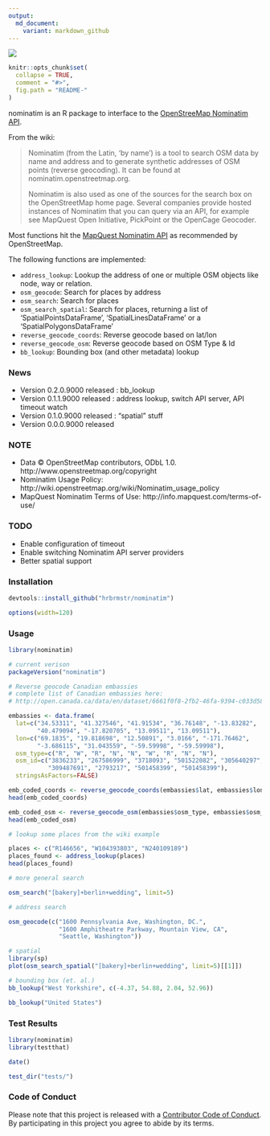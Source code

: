 ```yaml
---
output:
  md_document:
    variant: markdown_github
---
```


![](nominatim.png)

<!-- README.md is generated from README.Rmd. Please edit that file -->

```r
knitr::opts_chunk$set(
  collapse = TRUE,
  comment = "#>",
  fig.path = "README-"
)
```

nominatim is an R package to interface to the [OpenStreeMap Nominatim API](http://wiki.openstreetmap.org/wiki/Nominatim).

From the wiki:

>Nominatim (from the Latin, 'by name') is a tool to search OSM data by name and address and to generate synthetic addresses of OSM points (reverse geocoding). It can be found at nominatim.openstreetmap.org.
>
>Nominatim is also used as one of the sources for the search box on the OpenStreetMap home page. Several companies provide hosted instances of Nominatim that you can query via an API, for example see MapQuest Open Initiative, PickPoint or the OpenCage Geocoder.

Most functions hit the [MapQuest Nominatim API](http://open.mapquestapi.com/nominatim/) as recommended by OpenStreetMap.

The following functions are implemented:

- `address_lookup`:	Lookup the address of one or multiple OSM objects like node, way or relation.
- `osm_geocode`:	Search for places by address
- `osm_search`:	Search for places
- `osm_search_spatial`:	Search for places, returning a list of 'SpatialPointsDataFrame', 'SpatialLinesDataFrame' or a 'SpatialPolygonsDataFrame'
- `reverse_geocode_coords`:	Reverse geocode based on lat/lon
- `reverse_geocode_osm`:	Reverse geocode based on OSM Type & Id
- `bb_lookup`:  Bounding box (and other metadata) lookup

### News

- Version 0.2.0.9000 released : bb_lookup
- Version 0.1.1.9000 released : address lookup, switch API server, API timeout watch
- Version 0.1.0.9000 released : "spatial" stuff
- Version 0.0.0.9000 released

### NOTE

- Data &copy; OpenStreetMap contributors, ODbL 1.0. http://www.openstreetmap.org/copyright
- Nominatim Usage Policy: http://wiki.openstreetmap.org/wiki/Nominatim_usage_policy
- MapQuest Nominatim Terms of Use: http://info.mapquest.com/terms-of-use/

### TODO

- Enable configuration of timeout
- Enable switching Nominatim API server providers
- Better spatial support

### Installation

```r
devtools::install_github("hrbrmstr/nominatim")
```

```r
options(width=120)
```

### Usage

```r
library(nominatim)

# current verison
packageVersion("nominatim")

# Reverse geocode Canadian embassies
# complete list of Canadian embassies here:
# http://open.canada.ca/data/en/dataset/6661f0f8-2fb2-46fa-9394-c033d581d531

embassies <- data.frame(
  lat=c("34.53311", "41.327546", "41.91534", "36.76148", "-13.83282",
        "40.479094", "-17.820705", "13.09511", "13.09511"),
  lon=c("69.1835", "19.818698", "12.50891", "3.0166", "-171.76462",
        "-3.686115", "31.043559", "-59.59998", "-59.59998"),
  osm_type=c("R", "W", "R", "N", "N", "W", "R", "N", "N"),
  osm_id=c("3836233", "267586999", "3718093", "501522082", "305640297",
           "309487691", "2793217", "501458399", "501458399"),
  stringsAsFactors=FALSE)

emb_coded_coords <- reverse_geocode_coords(embassies$lat, embassies$lon)
head(emb_coded_coords)

emb_coded_osm <- reverse_geocode_osm(embassies$osm_type, embassies$osm_id)
head(emb_coded_osm)

# lookup some places from the wiki example

places <- c("R146656", "W104393803", "N240109189")
places_found <- address_lookup(places)
head(places_found)

# more general search

osm_search("[bakery]+berlin+wedding", limit=5)

# address search

osm_geocode(c("1600 Pennsylvania Ave, Washington, DC.",
              "1600 Amphitheatre Parkway, Mountain View, CA",
              "Seattle, Washington"))

# spatial
library(sp)
plot(osm_search_spatial("[bakery]+berlin+wedding", limit=5)[[1]])

# bounding box (et. al.)
bb_lookup("West Yorkshire", c(-4.37, 54.88, 2.04, 52.96))

bb_lookup("United States")

```

### Test Results

```r
library(nominatim)
library(testthat)

date()

test_dir("tests/")
```

### Code of Conduct

Please note that this project is released with a [Contributor Code of Conduct](CONDUCT.md). 
By participating in this project you agree to abide by its terms.
